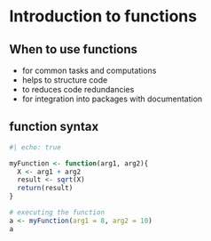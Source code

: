 # Introduction to functions


## When to use functions

* for common tasks and computations
* helps to structure code
* to reduces code redundancies
* for integration into packages with documentation



## function syntax



```r
#| echo: true

myFunction <- function(arg1, arg2){
  X <- arg1 + arg2
  result <- sqrt(X)
  return(result)
}

# executing the function
a <- myFunction(arg1 = 8, arg2 = 10)
a
```






